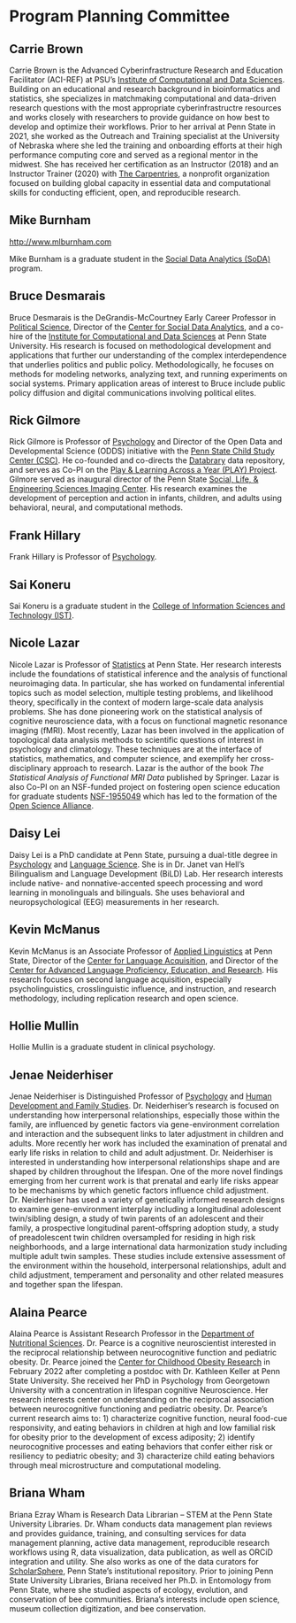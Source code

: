 # Program Planning Committee {-}

## Carrie Brown {-}

Carrie Brown is the Advanced Cyberinfrastructure Research and Education Facilitator (ACI-REF) at PSU's [Institute of Computational and Data Sciences](https://icds.psu.edu). Building on an educational and research background in bioinformatics and statistics, she specializes in matchmaking computational and data-driven research questions with the most appropriate cyberinfrastructre resources and works closely with researchers to provide guidance on how best to develop and optimize their workflows. Prior to her arrival at Penn State in 2021, she worked as the Outreach and Training specialist at the University of Nebraska where she led the training and onboarding efforts at their high performance computing core and served as a regional mentor in the midwest. She has received her certification as an Instructor (2018) and an Instructor Trainer (2020) with [The Carpentries](https://carpentries.org), a nonprofit organization focused on building global capacity in essential data and computational skills for conducting efficient, open, and reproducible research.

## Mike Burnham {-}

<http://www.mlburnham.com>

Mike Burnham is a graduate student in the [Social Data Analytics (SoDA)](https://soda.la.psu.edu) program.

## Bruce Desmarais {-}

Bruce Desmarais is the DeGrandis-McCourtney Early Career Professor in [Political Science](https://polisci.la.psu.edu), Director of the [Center for Social Data Analytics](https://soda.la.psu.edu), and a co-hire of the [Institute for Computational and Data Sciences](https://icds.psu.edu) at Penn State University. His research is focused on methodological development and applications that further our understanding of the complex interdependence that underlies politics and public policy. Methodologically, he focuses on methods for modeling networks, analyzing text, and running experiments on social systems. Primary application areas of interest to Bruce include public policy diffusion and digital communications involving political elites.

## Rick Gilmore {-}

Rick Gilmore is Professor of [Psychology](https://psych.la.psu.edu) and Director of the Open Data and Developmental Science (ODDS) initiative with the [Penn State Child Study Center (CSC)](https://csc.la.psu.edu). He co-founded and co-directs the [Databrary](https://databrary.org) data repository, and serves as Co-PI on the [Play & Learning Across a Year (PLAY) Project](https://play-project.org). Gilmore served as inaugural director of the Penn State [Social, Life, & Engineering Sciences Imaging Center](https://imaging.psu.edu). His research examines the development of perception and action in infants, children, and adults using behavioral, neural, and computational methods.

## Frank Hillary {-}

Frank Hillary is Professor of [Psychology](https://psych.la.psu.edu).

## Sai Koneru {-}

Sai Koneru is a graduate student in the [College of Information Sciences and Technology (IST)](https://ist.psu.edu).

## Nicole Lazar {-}

Nicole Lazar is Professor of [Statistics](https://science.psu.edu/stat) at Penn State. Her research interests include the foundations of statistical inference and the analysis of functional neuroimaging data. In particular, she has worked on fundamental inferential topics such as model selection, multiple testing problems, and likelihood theory, specifically in the context of modern large-scale data analysis problems. She has done pioneering work on the statistical analysis of cognitive neuroscience data, with a focus on functional magnetic resonance imaging (fMRI). Most recently, Lazar has been involved in the application of topological data analysis methods to scientific questions of interest in psychology and climatology. These techniques are at the interface of statistics, mathematics, and computer science, and exemplify her cross-disciplinary approach to research. Lazar is the author of the book *The Statistical Analysis of Functional MRI Data* published by Springer.  Lazar is also Co-PI on an NSF-funded project on fostering open science education for graduate students [NSF-1955049](https://www.nsf.gov/awardsearch/showAward?AWD_ID=1955049) which has led to the formation of the [Open Science Alliance](https://openscialliance.github.io/).

## Daisy Lei {-}

Daisy Lei is a PhD candidate at Penn State, pursuing a dual-title degree in [Psychology](https://psych.la.psu.edu) and [Language Science](https://cls.la.psu.edu). She is in Dr. Janet van Hell's Bilingualism and Language Development (BiLD) Lab. Her research interests include native- and nonnative-accented speech processing and word learning in monolinguals and bilinguals. She uses behavioral and neuropsychological (EEG) measurements in her research.

## Kevin McManus {-}

Kevin McManus is an Associate Professor of [Applied Linguistics](https://aplng.la.psu.edu) at Penn State, Director of the [Center for Language Acquisition](https://language.la.psu.edu), and Director of the [Center for Advanced Language Proficiency, Education, and Research](https://calper.la.psu.edu). His research focuses on second language acquisition, especially psycholinguistics, crosslinguistic influence, and instruction, and research methodology, including replication research and open science. 

## Hollie Mullin {-}

Hollie Mullin is a graduate student in clinical psychology.

## Jenae Neiderhiser {-}

Jenae Neiderhiser is Distinguished Professor of [Psychology](https://psych.la.psu.edu) and [Human Development and Family Studies](https://hhd.psu.edu/hdfs). Dr. Neiderhiser’s research is focused on understanding how interpersonal relationships, especially those within the family, are influenced by genetic factors via gene-environment correlation and interaction and the subsequent links to later adjustment in children and adults. More recently her work has included the examination of prenatal and early life risks in relation to child and adult adjustment. Dr. Neiderhiser is interested in understanding how interpersonal relationships shape and are shaped by children throughout the lifespan. One of the more novel findings emerging from her current work is that prenatal and early life risks appear to be mechanisms by which genetic factors influence child adjustment. Dr. Neiderhiser has used a variety of genetically informed research designs to examine gene-environment interplay including a longitudinal adolescent twin/sibling design, a study of twin parents of an adolescent and their family, a prospective longitudinal parent-offspring adoption study, a study of preadolescent twin children oversampled for residing in high risk neighborhoods, and a large international data harmonization study including multiple adult twin samples. These studies include extensive assessment of the environment within the household, interpersonal relationships, adult and child adjustment, temperament and personality and other related measures and together span the lifespan.

## Alaina Pearce {-}

Alaina Pearce is Assistant Research Professor in the [Department of Nutritional Sciences](https://hhd.psu.edu/nutrition). Dr. Pearce is a cognitive neuroscientist interested in the reciprocal relationship between neurocognitive function and pediatric obesity. Dr. Pearce joined the [Center for Childhood Obesity Research](https://hhd.psu.edu/ccor) in February 2022 after completing a postdoc with Dr. Kathleen Keller at Penn State University. She received her PhD in Psychology from Georgetown University with a concentration in lifespan cognitive Neuroscience. Her research interests center on understanding on the reciprocal association between neurocognitive functioning and pediatric obesity. Dr. Pearce’s current research aims to: 1) characterize cognitive function, neural food-cue responsivity, and eating behaviors in children at high and low familial risk for obesity prior to the development of excess adiposity; 2) identify neurocognitive processes and eating behaviors that confer either risk or resiliency to pediatric obesity; and 3) characterize child eating behaviors through meal microstructure and computational modeling.

## Briana Wham {-}

Briana Ezray Wham is Research Data Librarian – STEM at the Penn State University Libraries. Dr. Wham conducts data management plan reviews and provides guidance, training, and consulting services for data management planning, active data management, reproducible research workflows using R, data visualization, data publication, as well as ORCiD integration and utility. She also works as one of the data curators for [ScholarSphere](https://scholarsphere.psu.edu), Penn State's institutional repository. Prior to joining Penn State University Libraries, Briana received her Ph.D. in Entomology from Penn State, where she studied aspects of ecology, evolution, and conservation of bee communities. Briana’s interests include open science, museum collection digitization, and bee conservation.
